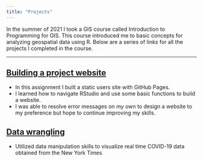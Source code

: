 ```yaml
---
title: "Projects"
---
```


In the summer of 2021 I took a GIS course called Introduction to Programming for GIS. This course introduced me to basic concepts for analyzing geospatial data using R. Below are a series of links for all the projects I completed in the course.

---
## [Building a project website](index.html)

- In this assignment I built a static users site with GitHub Pages.
- I learned how to navigate RStudio and use some basic functions to build a website.
- I was able to resolve error messages on my own to design a website to my preference but hope to continue improving my skills.

## [Data wrangling](https://oceanerouxx.github.io/geog-13-labs/lab-02.html)

- Utilized data manipulation skills to visualize real time COVID-19 data obtained from the New York Times
